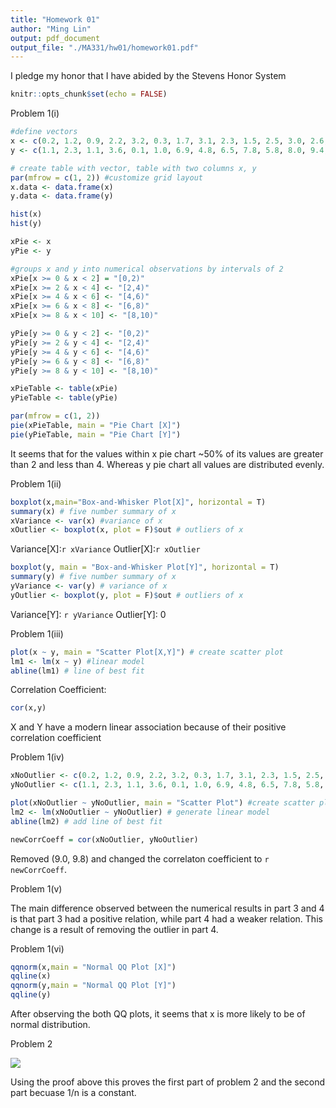 ```yaml
---
title: "Homework 01"
author: "Ming Lin"
output: pdf_document
output_file: "./MA331/hw01/homework01.pdf"
---
```

I pledge my honor that I have abided by the Stevens Honor System 

```r
knitr::opts_chunk$set(echo = FALSE)
```
Problem 1(i)

```r
#define vectors
x <- c(0.2, 1.2, 0.9, 2.2, 3.2, 0.3, 1.7, 3.1, 2.3, 1.5, 2.5, 3.0, 2.6, 9.0)
y <- c(1.1, 2.3, 1.1, 3.6, 0.1, 1.0, 6.9, 4.8, 6.5, 7.8, 5.8, 8.0, 9.4, 9.9)

# create table with vector, table with two columns x, y
par(mfrow = c(1, 2)) #customize grid layout
x.data <- data.frame(x)
y.data <- data.frame(y)

hist(x)
hist(y)

xPie <- x
yPie <- y

#groups x and y into numerical observations by intervals of 2
xPie[x >= 0 & x < 2] = "[0,2)"
xPie[x >= 2 & x < 4] <- "[2,4)"
xPie[x >= 4 & x < 6] <- "[4,6)"
xPie[x >= 6 & x < 8] <- "[6,8)"
xPie[x >= 8 & x < 10] <- "[8,10)"

yPie[y >= 0 & y < 2] <- "[0,2)"
yPie[y >= 2 & y < 4] <- "[2,4)"
yPie[y >= 4 & y < 6] <- "[4,6)"
yPie[y >= 6 & y < 8] <- "[6,8)"
yPie[y >= 8 & y < 10] <- "[8,10)"

xPieTable <- table(xPie)
yPieTable <- table(yPie)

par(mfrow = c(1, 2))
pie(xPieTable, main = "Pie Chart [X]")
pie(yPieTable, main = "Pie Chart [Y]")
```

It seems that for the values within x pie chart ~50% of its values are 
greater than 2 and less than 4. Whereas y pie chart all values are distributed
evenly.

Problem 1(ii)

```r
boxplot(x,main="Box-and-Whisker Plot[X]", horizontal = T)
summary(x) # five number summary of x
xVariance <- var(x) #variance of x
xOutlier <- boxplot(x, plot = F)$out # outliers of x
```
Variance[X]:`r xVariance`
Outlier[X]:`r xOutlier`


```r
boxplot(y, main = "Box-and-Whisker Plot[Y]", horizontal = T)
summary(y) # five number summary of x
yVariance <- var(y) # variance of x
yOutlier <- boxplot(y, plot = F)$out # outliers of x
```
Variance[Y]: `r yVariance`
Outlier[Y]: 0

Problem 1(iii)

```r
plot(x ~ y, main = "Scatter Plot[X,Y]") # create scatter plot
lm1 <- lm(x ~ y) #linear model
abline(lm1) # line of best fit
```

Correlation Coefficient:
```r
cor(x,y)
```

X and Y have a modern linear association because of their positive correlation coefficient

Problem 1(iv)

```r
xNoOutlier <- c(0.2, 1.2, 0.9, 2.2, 3.2, 0.3, 1.7, 3.1, 2.3, 1.5, 2.5, 3.0, 2.6)
yNoOutlier <- c(1.1, 2.3, 1.1, 3.6, 0.1, 1.0, 6.9, 4.8, 6.5, 7.8, 5.8, 8.0, 9.4)

plot(xNoOutlier ~ yNoOutlier, main = "Scatter Plot") #create scatter plot
lm2 <- lm(xNoOutlier ~ yNoOutlier) # generate linear model
abline(lm2) # add line of best fit

newCorrCoeff = cor(xNoOutlier, yNoOutlier)
```

Removed (9.0, 9.8) and changed the correlaton coefficient to `r newCorrCoeff`.

Problem 1(v)

The main difference observed between the numerical results in part 3 and 4 is that part 3
had a positive relation, while part 4 had a weaker relation. This change is a result
of removing the outlier in part 4.

Problem 1(vi)

```r
qqnorm(x,main = "Normal QQ Plot [X]")
qqline(x)
qqnorm(y,main = "Normal QQ Plot [Y]")
qqline(y)
```

After observing the both QQ plots, it seems that x is more likely to be of normal distribution.

Problem 2

![](/Users/minglin/Stevens-IT/MA331/hw01/Problem2.png)

Using the proof above this proves the first part of problem 2 and 
the second part becuase 1/n is a constant.
